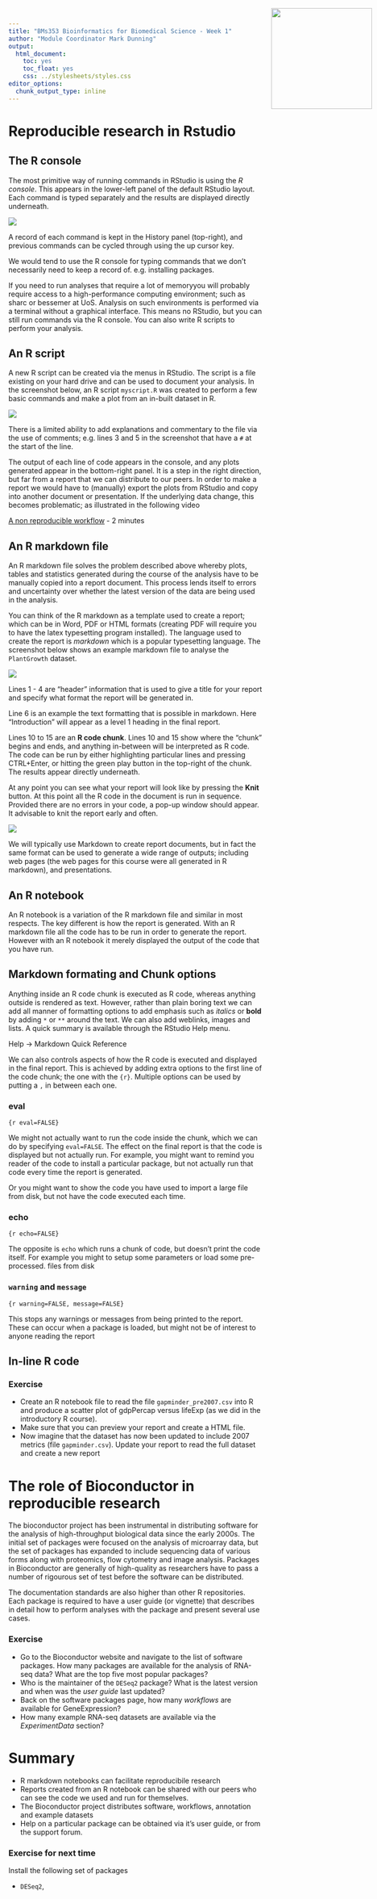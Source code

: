 ```yaml
---
title: "BMs353 Bioinformatics for Biomedical Science - Week 1"
author: "Module Coordinator Mark Dunning"
output: 
  html_document: 
    toc: yes
    toc_float: yes
    css: ../stylesheets/styles.css
editor_options: 
  chunk_output_type: inline
---
```


<img src="../images/logo-sm.png" style="position:absolute;top:40px;right:10px;" width="200" />

# Reproducible research in Rstudio


## The R console

The most primitive way of running commands in RStudio is using the *R console*. This appears in the lower-left panel of the default RStudio layout. Each command is typed separately and the results are displayed directly underneath. 

![](images/console.PNG)

A record of each command is kept in the History panel (top-right), and previous commands can be cycled through using the up cursor key.

We would tend to use the R console for typing commands that we don't necessarily need to keep a record of. e.g. installing packages.

If you need to run analyses that require a lot of memoryyou will probably require access to a high-performance computing environment; such as sharc or bessemer at UoS. Analysis on such environments is performed via a terminal without a graphical interface. This means no RStudio, but you can still run commands via the R console. You can also write R scripts to perform your analysis.

## An R script

A new R script can be created via the menus in RStudio. The script is a file existing on your hard drive and can be used to document your analysis. In the screenshot below, an R script `myscript.R` was created to perform a few basic commands and make a plot from an in-built dataset in R.

![](images/script.PNG)

There is a limited ability to add explanations and commentary to the file via the use of comments; e.g. lines 3 and 5 in the screenshot that have a `#` at the start of the line.

The output of each line of code appears in the console, and any plots generated appear in the bottom-right panel. It is a step in the right direction, but far from a report that we can distribute to our peers. In order to make a report we would have to (manually) export the plots from RStudio and copy into another document or presentation. If the underlying data change, this becomes problematic; as illustrated in the following video

[A non reproducible workflow](https://youtu.be/s3JldKoA0zw) - 2 minutes

## An R markdown file

An R markdown file solves the problem described above whereby plots, tables and statistics generated during the course of the analysis have to be manually copied into a report document. This process lends itself to errors and uncertainty over whether the latest version of the data are being used in the analysis.

You can think of the R markdown as a template used to create a report; which can be in Word, PDF or HTML formats (creating PDF will require you to have the latex typesetting program installed). The language used to create the report is *markdown* which is a popular typesetting language. The screenshot below shows an example markdown file to analyse the `PlantGrowth` dataset.

![](images/markdown.PNG)

Lines 1 - 4 are "header" information that is used to give a title for your report and specify what format the report will be generated in.

Line 6 is an example the text formatting that is possible in markdown. Here "Introduction" will appear as a level 1 heading in the final report.

Lines 10 to 15 are an **R code chunk**. Lines 10 and 15 show where the "chunk" begins and ends, and anything in-between will be interpreted as R code. The code can be run by either highlighting particular lines and pressing CTRL+Enter, or hitting the green play button in the top-right of the chunk. The results appear directly underneath.

At any point you can see what your report will look like by pressing the **Knit** button. At this point all the R code in the document is run in sequence. Provided there are no errors in your code, a pop-up window should appear. It advisable to knit the report early and often.

![](images/report.PNG)

We will typically use Markdown to create report documents, but in fact the same format can be used to generate a wide range of outputs; including web pages (the web pages for this course were all generated in R markdown), and presentations.

## An R notebook

An R notebook is a variation of the R markdown file and similar in most respects. The key different is how the report is generated. With an R markdown file all the code has to be run in order to generate the report. However with an R notebook it merely displayed the output of the code that you have run.

## Markdown formating and Chunk options

Anything inside an R code chunk is executed as R code, whereas anything outside is rendered as text. However, rather than plain boring text we can add all manner of formatting options to add emphasis such as *italics* or **bold** by adding `*` or `**` around the text. We can also add weblinks, images and lists. A quick summary is available through the RStudio Help menu.

<div class="information">
Help -> Markdown Quick Reference
</div>

We can also controls aspects of how the R code is executed and displayed in the final report. This is achieved by adding extra options to the first line of the code chunk; the one with the `{r}`. Multiple options can be used by putting a `,` in between each one. 


### eval 

`{r eval=FALSE}`

We might not actually want to run the code inside the chunk, which we can do by specifying `eval=FALSE`. The effect on the final report is that the code is displayed but not actually run. For example, you might want to remind you reader of the code to install a particular package, but not actually run that code every time the report is generated.

Or you might want to show the code you have used to import a large file from disk, but not have the code executed each time.

### echo

`{r echo=FALSE}`

The opposite is `echo` which runs a chunk of code, but doesn't print the code itself. For example you might to setup some parameters or load some pre-processed. files from disk

### `warning` and `message`

`{r warning=FALSE, message=FALSE}`

This stops any warnings or messages from being printed to the report. These can occur when a package is loaded, but might not be of interest to anyone reading the report

## In-line R code

### Exercise

<div class="exercise">

- Create an R notebook file to read the file `gapminder_pre2007.csv` into R and produce a scatter plot of gdpPercap versus lifeExp (as we did in the introductory R course).
- Make sure that you can preview your report and create a HTML file.
- Now imagine that the dataset has now been updated to include 2007 metrics (file `gapminder.csv`). Update your report to read the full dataset and create a new report

</div>

# The role of Bioconductor in reproducible research

The bioconductor project has been instrumental in distributing software for the analysis of high-throughput biological data since the early 2000s. The initial set of packages were focused on the analysis of microarray data, but the set of packages has expanded to include sequencing data of various forms along with proteomics, flow cytometry and image analysis. Packages in Bioconductor are generally of high-quality as researchers have to pass a number of rigourous set of test before the software can be distributed. 

The documentation standards are also higher than other R repositories. Each package is required to have a user guide (or vignette) that describes in detail how to perform analyses with the package and present several use cases.

### Exercise

<div class="exercise">
- Go to the Bioconductor website and navigate to the list of software packages. How many packages are available for the analysis of RNA-seq data? What are the top five most popular packages?
- Who is the maintainer of the `DESeq2` package? What is the latest version and when was the *user guide* last updated?
- Back on the software packages page, how many *workflows* are available for GeneExpression?
- How many example RNA-seq datasets are available via the *ExperimentData* section?

</div>

# Summary

- R markdown notebooks can facilitate reproducibile research
- Reports created from an R notebook can be shared with our peers who can see the code we used and run for themselves.
- The Bioconductor project distributes software, workflows, annotation and example datasets
- Help on a particular package can be obtained via it's user guide, or from the support forum.

### Exercise for next time

<div class="exercise">
Install the following set of packages

- `DESeq2`, 

</div>